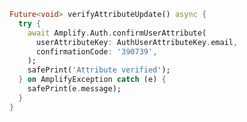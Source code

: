 ```dart
Future<void> verifyAttributeUpdate() async {
  try {
    await Amplify.Auth.confirmUserAttribute(
      userAttributeKey: AuthUserAttributeKey.email,
      confirmationCode: '390739',
    );
    safePrint('Attribute verified');
  } on AmplifyException catch (e) {
    safePrint(e.message);
  }
}
```
